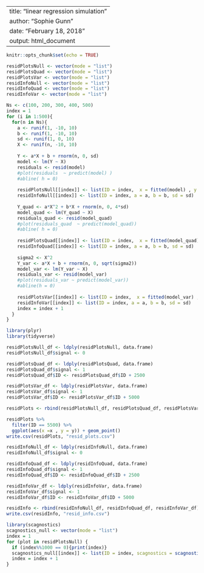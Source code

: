 
---
title: "linear regression simulation"
author: "Sophie Gunn"
date: "February 18, 2018"
output: html_document
---

```r
knitr::opts_chunk$set(echo = TRUE)
```

```r
residPlotsNull <- vector(mode = "list")
residPlotsQuad <- vector(mode = "list")
residPlotsVar <- vector(mode = "list")
residInfoNull <- vector(mode = "list")
residInfoQuad <- vector(mode = "list")
residInfoVar <- vector(mode = "list")

Ns <- c(100, 200, 300, 400, 500)
index = 1
for (i in 1:500){
  for(n in Ns){
    a <- runif(1, -10, 10)
    b <- runif(1, -10, 10)
    sd <- runif(1, 0, 10)
    X <- runif(n, -10, 10)
    
    Y <- a*X + b + rnorm(n, 0, sd)
    model <- lm(Y ~ X)
    residuals <- resid(model)
    #plot(residuals  ~ predict(model) )
    #abline( h = 0)
    
    residPlotsNull[[index]] <- list(ID = index,  x = fitted(model) , y = residuals)
    residInfoNull[[index]] <- list(ID = index, a = a, b = b, sd = sd)
    
    Y_quad <- a*X^2 + b*X + rnorm(n, 0, 4*sd)
    model_quad <- lm(Y_quad ~ X)
    residuals_quad <- resid(model_quad)
    #plot(residuals_quad  ~ predict(model_quad))
    #abline( h = 0)
    
    residPlotsQuad[[index]] <- list(ID = index,  x = fitted(model_quad) , y = residuals_quad)
    residInfoQuad[[index]] <- list(ID = index, a = a, b = b, sd = sd)
    
    sigma2 <- X^2
    Y_var <- a*X + b + rnorm(n, 0, sqrt(sigma2))
    model_var <- lm(Y_var ~ X)
    residuals_var <- resid(model_var)
    #plot(residuals_var ~ predict(model_var))
    #abline(h = 0)
    
    residPlotsVar[[index]] <- list(ID = index,  x = fitted(model_var) , y = residuals_var)
    residInfoVar[[index]] <- list(ID = index, a = a, b = b, sd = sd)
    index = index + 1
  }
}

```


```r
library(plyr)
library(tidyverse)

residPlotsNull_df <- ldply(residPlotsNull, data.frame)
residPlotsNull_df$signal <- 0

residPlotsQuad_df <- ldply(residPlotsQuad, data.frame)
residPlotsQuad_df$signal <- 1
residPlotsQuad_df$ID <- residPlotsQuad_df$ID + 2500

residPlotsVar_df <- ldply(residPlotsVar, data.frame)
residPlotsVar_df$signal <- 1
residPlotsVar_df$ID <- residPlotsVar_df$ID + 5000

residPlots <- rbind(residPlotsNull_df, residPlotsQuad_df, residPlotsVar_df)

residPlots %>%
  filter(ID == 5500) %>%
  ggplot(aes(x =x , y = y)) + geom_point()
write.csv(residPlots, "resid_plots.csv")
```

```r
residInfoNull_df <- ldply(residInfoNull, data.frame)
residInfoNull_df$signal <- 0

residInfoQuad_df <- ldply(residInfoQuad, data.frame)
residInfoQuad_df$signal <- 1
residInfoQuad_df$ID <- residInfoQuad_df$ID + 2500

residInfoVar_df <- ldply(residInfoVar, data.frame)
residInfoVar_df$signal <- 1
residInfoVar_df$ID <- residInfoVar_df$ID + 5000

residInfo <- rbind(residInfoNull_df, residInfoQuad_df, residInfoVar_df)
write.csv(residInfo, "resid_info.csv")
```



```r
library(scagnostics)
scagnostics_null <- vector(mode = "list")
index = 1
for (plot in residPlotsNull) {
  if (index%%1000 == 0){print(index)}
  scagnostics_null[[index]] <- list(ID = index, scagnostics = scagnostics(plot$x, plot$y)$s)
  index = index + 1
}

````

